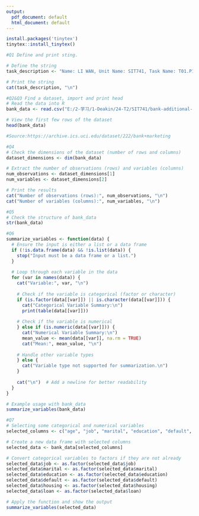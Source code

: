 ---
output:
  pdf_document: default
  html_document: default
---

```{r}
install.packages('tinytex')
tinytex::install_tinytex()

#Q1 Define and print sting.

# Define the string
task_description <- "Name: LI WAN, Unit Name: SIT741, Task Name: T01.P1"

# Print the string
cat(task_description, "\n")


```

```{r}
#Q2&Q3 Find a dataset, import and print head
# Read the data into R
bank_data <- read.csv("E:/2-学习/1-Deakin/24-T2/SIT741/bank-additional-full.csv", sep = ";")

# View the first few rows of the dataset
head(bank_data)

#Source:https://archive.ics.uci.edu/dataset/222/bank+marketing

```

```{R}
#Q4
# Check the dimensions of the dataset (number of rows and columns)
dataset_dimensions <- dim(bank_data)

# Extract the number of observations (rows) and variables (columns)
num_observations <- dataset_dimensions[1]
num_variables <- dataset_dimensions[2]

# Print the results
cat("Number of observations (rows):", num_observations, "\n")
cat("Number of variables (columns):", num_variables, "\n")

```
```{r}
#Q5
# Check the structure of bank_data
str(bank_data)

```
```{r}
#Q6
summarize_variables <- function(data) {
  # Ensure the input is either a list or a data frame
  if (!is.data.frame(data) && !is.list(data)) {
    stop("Input must be a data frame or a list.")
  }
  
  # Loop through each variable in the data
  for (var in names(data)) {
    cat("Variable:", var, "\n")
    
    # Check if the variable is categorical (factor or character)
    if (is.factor(data[[var]]) || is.character(data[[var]])) {
      cat("Categorical Variable Summary:\n")
      print(table(data[[var]]))
      
    # Check if the variable is numerical
    } else if (is.numeric(data[[var]])) {
      cat("Numerical Variable Summary:\n")
      mean_value <- mean(data[[var]], na.rm = TRUE)
      cat("Mean:", mean_value, "\n")
      
    # Handle other variable types
    } else {
      cat("Variable type not supported for summarization.\n")
    }
    
    cat("\n")  # Add a newline for better readability
  }
}

# Example usage with bank_data
summarize_variables(bank_data)


```
```{r}
#Q7
# Selecting some categorical and numerical variables
selected_columns <- c("age", "job", "marital", "education", "default", "housing", "loan", "duration", "campaign")

# Create a new data frame with selected columns
selected_data <- bank_data[selected_columns]

# Convert categorical variables to factors if they are not already
selected_data$job <- as.factor(selected_data$job)
selected_data$marital <- as.factor(selected_data$marital)
selected_data$education <- as.factor(selected_data$education)
selected_data$default <- as.factor(selected_data$default)
selected_data$housing <- as.factor(selected_data$housing)
selected_data$loan <- as.factor(selected_data$loan)

# Apply the function and show the output
summarize_variables(selected_data)


```

